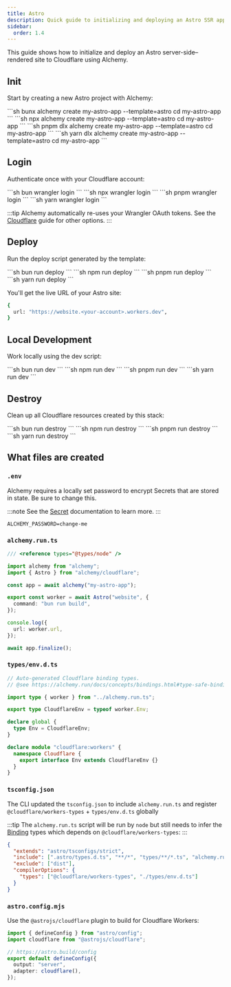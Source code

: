 ```yaml
---
title: Astro
description: Quick guide to initializing and deploying an Astro SSR application to Cloudflare Workers using Alchemy.
sidebar:
  order: 1.4
---
```



This guide shows how to initialize and deploy an Astro server-side–rendered site to Cloudflare using Alchemy.

## Init

Start by creating a new Astro project with Alchemy:

<Tabs syncKey="pkgManager">
  <TabItem label="bun">
    ```sh
    bunx alchemy create my-astro-app --template=astro
    cd my-astro-app
    ```
  </TabItem>
  <TabItem label="npm">
    ```sh
    npx alchemy create my-astro-app --template=astro
    cd my-astro-app
    ```
  </TabItem>
  <TabItem label="pnpm">
    ```sh
    pnpm dlx alchemy create my-astro-app --template=astro
    cd my-astro-app
    ```
  </TabItem>
  <TabItem label="yarn">
    ```sh
    yarn dlx alchemy create my-astro-app --template=astro
    cd my-astro-app
    ```
  </TabItem>
</Tabs>

## Login

Authenticate once with your Cloudflare account:

<Tabs syncKey="pkgManager">
  <TabItem label="bun">
    ```sh
    bun wrangler login
    ```
  </TabItem>
  <TabItem label="npm">
    ```sh
    npx wrangler login
    ```
  </TabItem>
  <TabItem label="pnpm">
    ```sh
    pnpm wrangler login
    ```
  </TabItem>
  <TabItem label="yarn">
    ```sh
    yarn wrangler login
    ```
  </TabItem>
</Tabs>

:::tip
Alchemy automatically re-uses your Wrangler OAuth tokens. See the [Cloudflare](/guides/cloudflare) guide for other options.
:::

## Deploy

Run the deploy script generated by the template:

<Tabs syncKey="pkgManager">
  <TabItem label="bun">
    ```sh
    bun run deploy
    ```
  </TabItem>
  <TabItem label="npm">
    ```sh
    npm run deploy
    ```
  </TabItem>
  <TabItem label="pnpm">
    ```sh
    pnpm run deploy
    ```
  </TabItem>
  <TabItem label="yarn">
    ```sh
    yarn run deploy
    ```
  </TabItem>
</Tabs>

You'll get the live URL of your Astro site:

```sh
{
  url: "https://website.<your-account>.workers.dev",
}
```

## Local Development

Work locally using the dev script:

<Tabs syncKey="pkgManager">
  <TabItem label="bun">
    ```sh
    bun run dev
    ```
  </TabItem>
  <TabItem label="npm">
    ```sh
    npm run dev
    ```
  </TabItem>
  <TabItem label="pnpm">
    ```sh
    pnpm run dev
    ```
  </TabItem>
  <TabItem label="yarn">
    ```sh
    yarn run dev
    ```
  </TabItem>
</Tabs>

## Destroy

Clean up all Cloudflare resources created by this stack:

<Tabs syncKey="pkgManager">
  <TabItem label="bun">
    ```sh
    bun run destroy
    ```
  </TabItem>
  <TabItem label="npm">
    ```sh
    npm run destroy
    ```
  </TabItem>
  <TabItem label="pnpm">
    ```sh
    pnpm run destroy
    ```
  </TabItem>
  <TabItem label="yarn">
    ```sh
    yarn run destroy
    ```
  </TabItem>
</Tabs>

## What files are created

### `.env`

Alchemy requires a locally set password to encrypt Secrets that are stored in state. Be sure to change this.

:::note
See the [Secret](/concepts/secret) documentation to learn more.
:::

```
ALCHEMY_PASSWORD=change-me
```

### `alchemy.run.ts`

```typescript
/// <reference types="@types/node" />

import alchemy from "alchemy";
import { Astro } from "alchemy/cloudflare";

const app = await alchemy("my-astro-app");

export const worker = await Astro("website", {
  command: "bun run build",
});

console.log({
  url: worker.url,
});

await app.finalize();
```

### `types/env.d.ts`

```typescript
// Auto-generated Cloudflare binding types.
// @see https://alchemy.run/docs/concepts/bindings.html#type-safe-bindings

import type { worker } from "../alchemy.run.ts";

export type CloudflareEnv = typeof worker.Env;

declare global {
  type Env = CloudflareEnv;
}

declare module "cloudflare:workers" {
  namespace Cloudflare {
    export interface Env extends CloudflareEnv {}
  }
}
```

### `tsconfig.json`

The CLI updated the `tsconfig.json` to include `alchemy.run.ts` and register `@cloudflare/workers-types` + `types/env.d.ts` globally


:::tip
The `alchemy.run.ts` script will be run by `node` but still needs to infer the [Binding](/concepts/bindings) types which depends on `@cloudflare/workers-types`:
:::

```json
{
  "extends": "astro/tsconfigs/strict",
  "include": [".astro/types.d.ts", "**/*", "types/**/*.ts", "alchemy.run.ts"],
  "exclude": ["dist"],
  "compilerOptions": {
    "types": ["@cloudflare/workers-types", "./types/env.d.ts"]
  }
}
```

### `astro.config.mjs`

Use the `@astrojs/cloudflare` plugin to build for Cloudflare Workers:

```ts
import { defineConfig } from "astro/config";
import cloudflare from "@astrojs/cloudflare";

// https://astro.build/config
export default defineConfig({
  output: "server",
  adapter: cloudflare(),
});
``` 